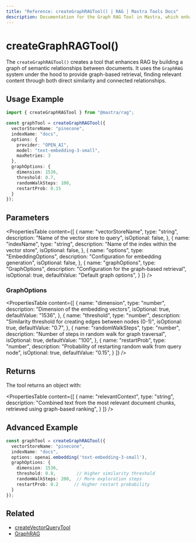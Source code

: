 ```yaml
---
title: "Reference: createGraphRAGTool() | RAG | Mastra Tools Docs"
description: Documentation for the Graph RAG Tool in Mastra, which enhances RAG by building a graph of semantic relationships between documents.
---
```


# createGraphRAGTool()

The `createGraphRAGTool()` creates a tool that enhances RAG by building a graph of semantic relationships between documents. It uses the `GraphRAG` system under the hood to provide graph-based retrieval, finding relevant content through both direct similarity and connected relationships.

## Usage Example

```typescript
import { createGraphRAGTool } from "@mastra/rag";

const graphTool = createGraphRAGTool({
  vectorStoreName: "pinecone",
  indexName: "docs",
  options: {
    provider: "OPEN_AI",
    model: "text-embedding-3-small",
    maxRetries: 3
  },
  graphOptions: {
    dimension: 1536,
    threshold: 0.7,
    randomWalkSteps: 100,
    restartProb: 0.15
  }
});
```

## Parameters

<PropertiesTable
  content={[
    {
      name: "vectorStoreName",
      type: "string",
      description: "Name of the vector store to query",
      isOptional: false,
    },
    {
      name: "indexName",
      type: "string",
      description: "Name of the index within the vector store",
      isOptional: false,
    },
    {
      name: "options",
      type: "EmbeddingOptions",
      description: "Configuration for embedding generation",
      isOptional: false,
    },
    {
      name: "graphOptions",
      type: "GraphOptions",
      description: "Configuration for the graph-based retrieval",
      isOptional: true,
      defaultValue: "Default graph options",
    }
  ]}
/>

### GraphOptions

<PropertiesTable
  content={[
    {
      name: "dimension",
      type: "number",
      description: "Dimension of the embedding vectors",
      isOptional: true,
      defaultValue: "1536",
    },
    {
      name: "threshold",
      type: "number",
      description: "Similarity threshold for creating edges between nodes (0-1)",
      isOptional: true,
      defaultValue: "0.7",
    },
    {
      name: "randomWalkSteps",
      type: "number",
      description: "Number of steps in random walk for graph traversal",
      isOptional: true,
      defaultValue: "100",
    },
    {
      name: "restartProb",
      type: "number",
      description: "Probability of restarting random walk from query node",
      isOptional: true,
      defaultValue: "0.15",
    }
  ]}
/>

## Returns
The tool returns an object with:

<PropertiesTable
  content={[
    {
      name: "relevantContext",
      type: "string",
      description: "Combined text from the most relevant document chunks, retrieved using graph-based ranking",
    }
  ]}
/>

## Advanced Example

```typescript
const graphTool = createGraphRAGTool({
  vectorStoreName: "pinecone",
  indexName: "docs",
  options: openai.embedding('text-embedding-3-small'),
  graphOptions: {
    dimension: 1536,
    threshold: 0.8,        // Higher similarity threshold
    randomWalkSteps: 200,  // More exploration steps
    restartProb: 0.2      // Higher restart probability
  }
});
```

## Related

- [createVectorQueryTool](./vector-query-tool)
- [GraphRAG](../rag/graph-rag) 